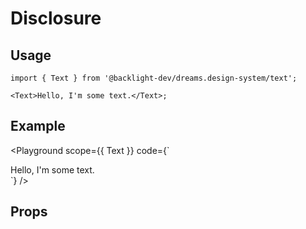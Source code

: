 
# Disclosure

<Description of={Text} />

## Usage

```tsx
import { Text } from '@backlight-dev/dreams.design-system/text';

<Text>Hello, I'm some text.</Text>;
```

## Example

<Playground
  scope={{ Text }}
  code={`
<div className="py-16 w-full max-w-md mx-auto">
  <div className="px-2 py-[1px] bg-white dark:bg-black rounded-2xl">
    <Text>Hello, I'm some text.</Text>
  </div>
</div>
  `}
/>

## Props

<Props of={Text} />
